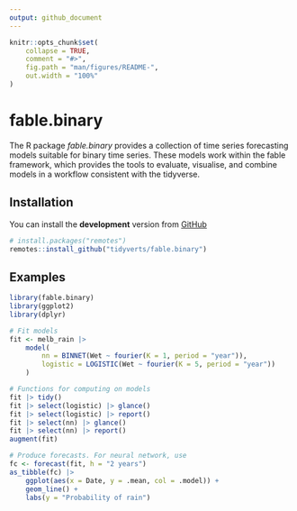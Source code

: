 ```yaml
---
output: github_document
---
```


<!-- README.md is generated from README.Rmd. Please edit that file -->

```r
knitr::opts_chunk$set(
	collapse = TRUE,
	comment = "#>",
	fig.path = "man/figures/README-",
	out.width = "100%"
)
```

# fable.binary
<!-- badges: start -->

The R package *fable.binary* provides a collection of time series forecasting models suitable for binary time series. These models work within the fable framework, which provides the tools to evaluate, visualise, and combine models in a workflow consistent with the tidyverse.

## Installation

You can install the **development** version from
[GitHub](https://github.com/tidyverts/fable.binary)

```r
# install.packages("remotes")
remotes::install_github("tidyverts/fable.binary")
```

## Examples

```r
library(fable.binary)
library(ggplot2)
library(dplyr)

# Fit models
fit <- melb_rain |>
	model(
		nn = BINNET(Wet ~ fourier(K = 1, period = "year")),
		logistic = LOGISTIC(Wet ~ fourier(K = 5, period = "year"))
	)

# Functions for computing on models
fit |> tidy()
fit |> select(logistic) |> glance()
fit |> select(logistic) |> report()
fit |> select(nn) |> glance()
fit |> select(nn) |> report()
augment(fit)

# Produce forecasts. For neural network, use
fc <- forecast(fit, h = "2 years")
as_tibble(fc) |>
	ggplot(aes(x = Date, y = .mean, col = .model)) +
	geom_line() +
	labs(y = "Probability of rain")
```

